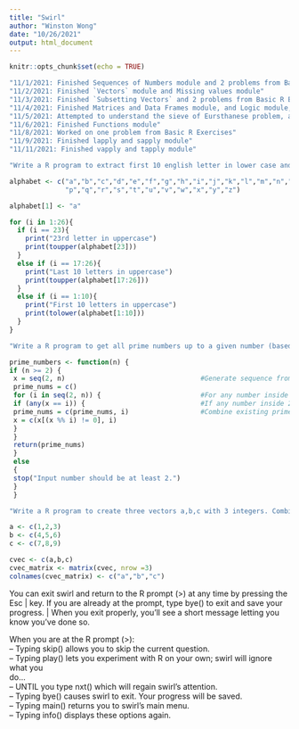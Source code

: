 ---
title: "Swirl"
author: "Winston Wong"
date: "10/26/2021"
output: html_document
---

```{r setup, include=FALSE}
knitr::opts_chunk$set(echo = TRUE)
```

```{r}
"11/1/2021: Finished Sequences of Numbers module and 2 problems from Basic R Exercises"
"11/2/2021: Finished `Vectors` module and Missing values module"
"11/3/2021: Finished `Subsetting Vectors` and 2 problems from Basic R Exercises"
"11/4/2021: Finished Matrices and Data Frames module, and Logic module, and 1 problem from Basic R Exercises"
"11/5/2021: Attempted to understand the sieve of Eursthanese problem, and worked on Functions module in Swirl"
"11/6/2021: Finished Functions module"
"11/8/2021: Worked on one problem from Basic R Exercises"
"11/9/2021: Finished lapply and sapply module"
"11/11/2021: Finished vapply and tapply module"
```

```{r}
"Write a R program to extract first 10 english letter in lower case and last 10 letters in upper case and extract letters between 22nd to 24th letters in upper case."

alphabet <- c("a","b","c","d","e","f","g","h","i","j","k","l","m","n","o",
              "p","q","r","s","t","u","v","w","x","y","z")

alphabet[1] <- "a"

for (i in 1:26){
  if (i == 23){
    print("23rd letter in uppercase")
    print(toupper(alphabet[23]))
  }
  else if (i == 17:26){
    print("Last 10 letters in uppercase")
    print(toupper(alphabet[17:26]))
  }
  else if (i == 1:10){
    print("First 10 letters in uppercase")
    print(tolower(alphabet[1:10]))
  }
}


```


```{r}
"Write a R program to get all prime numbers up to a given number (based on the sieve of Eratosthenes)."

prime_numbers <- function(n) {
if (n >= 2) {
 x = seq(2, n)                                  #Generate sequence from 2:n
 prime_nums = c()
 for (i in seq(2, n)) {                         #For any number inside 2:n...
 if (any(x == i)) {                             #If any number inside 2:n equals i, then...
 prime_nums = c(prime_nums, i)                  #Combine existing prime_nums with i, and...
 x = c(x[(x %% i) != 0], i)                     
 }
 }
 return(prime_nums)
 }
 else 
 {
 stop("Input number should be at least 2.")
 }
 } 
```

```{r}
"Write a R program to create three vectors a,b,c with 3 integers. Combine the three vectors to become a 3×3 matrix where each column represents a vector. Print the content of the matrix."

a <- c(1,2,3)
b <- c(4,5,6)
c <- c(7,8,9)

cvec <- c(a,b,c)
cvec_matrix <- matrix(cvec, nrow =3)
colnames(cvec_matrix) <- c("a","b","c")
```

You can exit swirl and return to the R prompt (>) at any time by pressing the Esc
| key. If you are already at the prompt, type bye() to exit and save your progress.
| When you exit properly, you'll see a short message letting you know you've done so.

| When you are at the R prompt (>):
| -- Typing skip() allows you to skip the current question.
| -- Typing play() lets you experiment with R on your own; swirl will ignore what you
| do...
| -- UNTIL you type nxt() which will regain swirl's attention.
| -- Typing bye() causes swirl to exit. Your progress will be saved.
| -- Typing main() returns you to swirl's main menu.
| -- Typing info() displays these options again.


